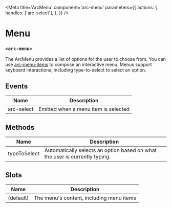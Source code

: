 
<Meta
title='ArcMenu'
component='arc-menu'
parameters={{
    actions: {
      handles: ['arc-select'],
    },
}} />

# Menu
### `<arc-menu>`

The ArcMenu provides a list of options for the user to choose from.
You can use [arc-menu-items](?path=/story/arcmenuitem--default) to compose an interactive menu.
Menus support keyboard interactions, including type-to-select to select an option.

<Canvas>
  <Story name="Default" story={stories.Default} />
</Canvas>

## Events

| Name         | Description                                               |
|--------------|-----------------------------------------------------------|
| arc-select   | Emitted when a menu item is selected                      |

## Methods

| Name         | Description                                               |
|--------------|-----------------------------------------------------------|
| typeToSelect | Automatically selects an option based on what the user is currently typing.|

## Slots

| Name         | Description                                               |
|--------------|-----------------------------------------------------------|
| (default)    | The menu's content, including menu items                  |
